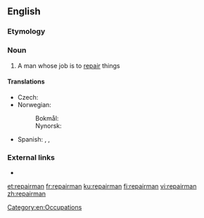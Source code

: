 ==English==

===Etymology===
{{suffix|en|repair|man}}

===Noun===
{{en-noun|repairmen}}

# A man whose job is to [[repair]] things

====Translations====
{{trans-top|man whose job is to repair things}}
* Czech: {{t|cs|opravář|m}}
* Norwegian:
*: Bokmål: {{t|nb|reparatør|m}}
*: Nynorsk: {{t|nn|reparatør|m}}
{{trans-mid}}
* Spanish: {{t+|es|reparadores|m-p}}, {{t+|es|reparadora|f}}, {{t+|es|reparadoras|f-p}}
{{trans-bottom}}

===External links===
* {{R:OneLook}}

[[Category:en:Occupations]]

[[et:repairman]]
[[fr:repairman]]
[[ku:repairman]]
[[fi:repairman]]
[[vi:repairman]]
[[zh:repairman]]